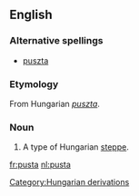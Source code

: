 ==English==

===Alternative spellings===
*[[puszta]]

===Etymology===
From Hungarian ''[[puszta]]''.

===Noun===
{{wikipedia|puszta}}
{{en-noun}}

#A type of Hungarian [[steppe]].

[[Category:Hungarian derivations]]

[[fr:pusta]]
[[nl:pusta]]